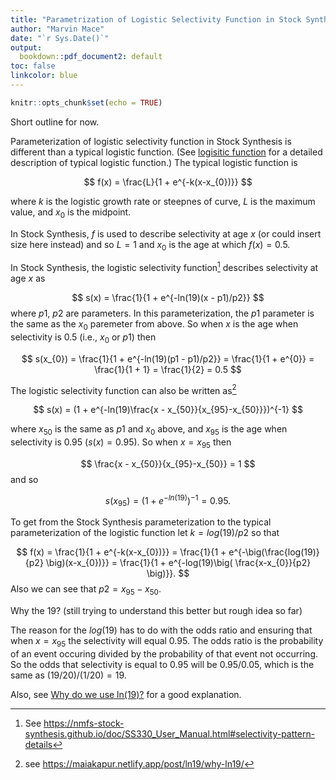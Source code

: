 ```yaml
---
title: "Parametrization of Logistic Selectivity Function in Stock Synthesis"
author: "Marvin Mace"
date: "`r Sys.Date()`"
output:
  bookdown::pdf_document2: default
toc: false
linkcolor: blue
---
```


\renewcommand{\[}{\begin{equation}}
\renewcommand{\]}{\end{equation}}

```r
knitr::opts_chunk$set(echo = TRUE)
```

Short outline for now.

Parameterization of logistic selectivity function in Stock Synthesis is different than a typical logistic function. (See [logisitic function](https://en.wikipedia.org/wiki/Logistic_function) for a detailed description of typical logistic function.) The typical logistic function is

$$
f(x) = \frac{L}{1 + e^{-k(x-x_{0})}}
$$

where $k$ is the logistic growth rate or steepnes of curve, $L$ is the maximum value, and $x_{0}$ is the midpoint.

In Stock Synthesis, $f$ is used to describe selectivity at age $x$ (or could insert size here instead) and so $L = 1$ and $x_{0}$ is the age at which $f(x) = 0.5$.

In Stock Synthesis, the logistic selectivity function[^1] describes selectivity at age $x$ as

$$
s(x) = \frac{1}{1 + e^{-ln(19)(x - p1)/p2}}
$$
where $p1$, $p2$ are parameters. In this parameterization, the $p1$ parameter is the same as the $x_{0}$ paremeter from above. So when $x$ is the age when selectivity is $0.5$ (i.e., $x_{0}$ or $p1$) then

$$
s(x_{0}) = \frac{1}{1 + e^{-ln(19)(p1 - p1)/p2}} = \frac{1}{1 + e^{0}} = \frac{1}{1 + 1} = \frac{1}{2} = 0.5
$$

[^1]: See [https://nmfs-stock-synthesis.github.io/doc/SS330_User_Manual.html#selectivity-pattern-details](https://nmfs-stock-synthesis.github.io/doc/SS330_User_Manual.html#selectivity-pattern-details)

The logistic selectivity function can also be written as[^2]

$$
s(x) = (1 + e^{-ln(19)\frac{x - x_{50}}{x_{95}-x_{50}}})^{-1}
$$

[^2]: see [https://maiakapur.netlify.app/post/ln19/why-ln19/](https://maiakapur.netlify.app/post/ln19/why-ln19/)

where $x_{50}$ is the same as $p1$ and $x_{0}$ above, and $x_{95}$ is the age when selectivity is 0.95 ($s(x) = 0.95$). So when $x = x_{95}$ then

$$
\frac{x - x_{50}}{x_{95}-x_{50}} = 1
$$
and so

$$
s(x_{95}) = (1 + e^{-ln(19)})^{-1} = 0.95.
$$

To get from the Stock Synthesis parameterization to the typical parameterization of the logistic function let $k = log(19)/p2$ so that

$$
f(x) = \frac{1}{1 + e^{-k(x-x_{0})}} = \frac{1}{1 + e^{-\big(\frac{log(19)}{p2} \big)(x-x_{0})}} = \frac{1}{1 + e^{-log(19)\big( \frac{x-x_{0}}{p2} \big)}}.
$$
Also we can see that $p2 = x_{95}-x_{50}$.

Why the 19? (still trying to understand this better but rough idea so far)

The reason for the $log(19)$ has to do with the odds ratio and ensuring that when $x = x_{95}$ the selectivity will equal $0.95$. The odds ratio is the probability of an event occuring divided by the probability of that event not occurring. So the odds that selectivity is equal to $0.95$ will be $0.95/0.05$, which is the same as $(19/20)/(1/20) = 19$.


Also, see [Why do we use ln(19)?](https://maiakapur.netlify.app/post/ln19/why-ln19/) for a good explanation.

